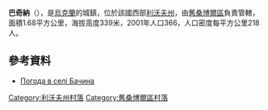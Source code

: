 {{coord|49|27|42|N|23|2|6|E|scale:100000|display=title}}

'''巴奇納'''（{{lang-uk|Бачина}}），是[[烏克蘭|烏克蘭]]的城鎮，位於該國西部[[利沃夫州|利沃夫州]]，由[[舊桑博爾區|舊桑博爾區]]負責管轄，面積1.68平方公里，海拔高度339米，2001年人口366，人口密度每平方公里218人。

==參考資料==
* [http://weather.in.ua/ua/l'vovskaja/752 Погода в селі Бачина]{{Wayback|url=http://weather.in.ua/ua/l%27vovskaja/752 |date=20160305205542 }}

[[Category:利沃夫州村落|Category:利沃夫州村落]]
[[Category:舊桑博爾區村落|Category:舊桑博爾區村落]]


{{Lviv-geo-stub}}
